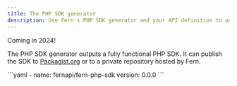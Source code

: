 ```yaml
---
title: The PHP SDK generator
description: Use Fern's PHP SDK generator and your API definition to output a fully functional PHP SDK (client libraries) to your local filesystem, or publicly to Packagist.
---
```


<Callout intent="tip">
Coming in 2024!
</Callout>

<br />

The PHP SDK generator outputs a fully functional PHP SDK. It can publish the SDK to [Packagist.org](https://Packagist.org) or to a private repository hosted by Fern.

<CodeBlock title="generators.yml">
```yaml
- name: fernapi/fern-php-sdk
  version: 0.0.0
```
</CodeBlock>